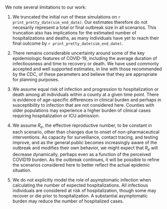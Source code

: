 We note several limitations to our work:

(1) We truncated the initial run of these simulations on `r print_pretty_date(sim_end_date)`. Our estimates therefore do not necesarily represent a total or final outbreak size in all scenarios. This truncation also has implications for the estimated number of hospitalizations and deaths, as many individuals have yet to reach their final outcome by `r print_pretty_date(sim_end_date)`.

(2) There remains considerable uncertainty around some of the key epidemiologic features of COVID-19, including the average duration of infectiousness and time to recovery or death. We have used commonly accepted and well supported estimates, in line with those recommended by the CDC, of these parameters and believe that they are appropriate for planning purposes.

(3) We assume equal risk of infection and progression to hospitalization or death among all individuals within a county at a given time point. There is evidence of age-specific differences in clinical burden and perhaps in susceptibility to infection that are not considered here. Counties with older populations may experience a higher burden of clinical cases requiring hospitalization or ICU admission.

(4) We assume $R_e$, the effective reproductive number, to be constant in each scenario, other than changes due to onset of non-pharmaceutical interventions. As capacity for surveillance, contact tracing, and testing improve, and as the general public becomes increasingly aware of the outbreak and modifies their own behavior, we might expect that $R_e$ will decrease dynamically, perhaps even as a function of the perceived COVID19 burden. As the outbreak continues, it will be possible to refine the scenarios considered here to better reflect the actual epidemic situation.

(5) We do not explicitly model the role of asymptomatic infection when calculating the number of expected hospitalizations. All infectious individuals are considered at risk of hospitalization, though some may recover or die prior to hospitalization. A substantial asymptomatic burden may reduce the number of hospitalized cases.

